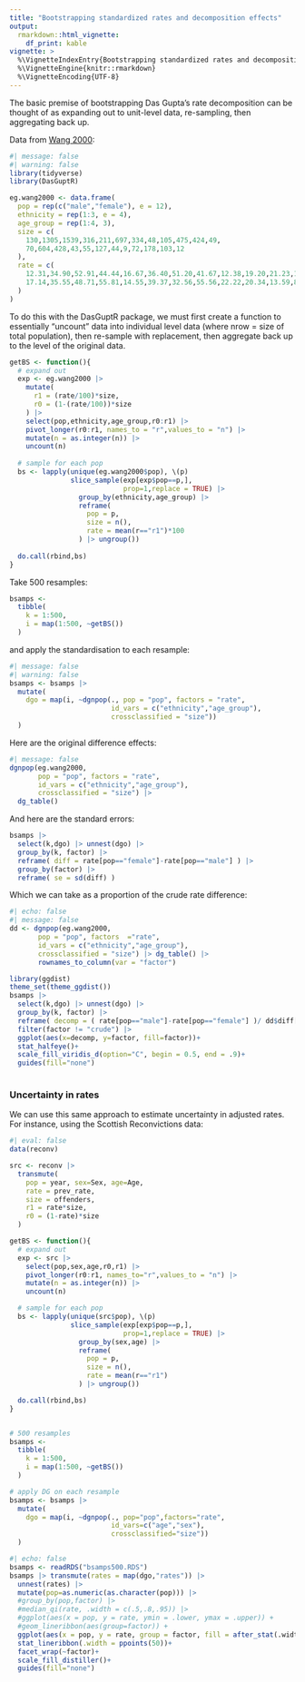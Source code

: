 ```yaml
---
title: "Bootstrapping standardized rates and decomposition effects"
output: 
  rmarkdown::html_vignette:
    df_print: kable
vignette: >
  %\VignetteIndexEntry{Bootstrapping standardized rates and decomposition effects}
  %\VignetteEngine{knitr::rmarkdown}
  %\VignetteEncoding{UTF-8}
---
```



The basic premise of bootstrapping Das Gupta's rate decomposition can be thought of as expanding out to unit-level data, re-sampling, then aggregating back up. 

Data from [Wang 2000](https://doi.org/10.3758/BF03207806):  
```r
#| message: false
#| warning: false
library(tidyverse)
library(DasGuptR)

eg.wang2000 <- data.frame(
  pop = rep(c("male","female"), e = 12),
  ethnicity = rep(1:3, e = 4),
  age_group = rep(1:4, 3),
  size = c(
    130,1305,1539,316,211,697,334,48,105,475,424,49,
    70,604,428,43,55,127,44,9,72,178,103,12
  ),
  rate = c(
    12.31,34.90,52.91,44.44,16.67,36.40,51.20,41.67,12.38,19.20,21.23,12.50,
    17.14,35.55,48.71,55.81,14.55,39.37,32.56,55.56,22.22,20.34,13.59,8.33
  )
)
```

To do this with the DasGuptR package, we must first create a function to essentially "uncount" data into individual level data (where nrow = size of total population), then re-sample with replacement, then aggregate back up to the level of the original data.  

```r
getBS <- function(){
  # expand out
  exp <- eg.wang2000 |> 
    mutate(
      r1 = (rate/100)*size,
      r0 = (1-(rate/100))*size
    ) |>
    select(pop,ethnicity,age_group,r0:r1) |>
    pivot_longer(r0:r1, names_to = "r",values_to = "n") |>
    mutate(n = as.integer(n)) |>
    uncount(n)
  
  # sample for each pop
  bs <- lapply(unique(eg.wang2000$pop), \(p)
               slice_sample(exp[exp$pop==p,],
                            prop=1,replace = TRUE) |>
                 group_by(ethnicity,age_group) |>
                 reframe(
                   pop = p,
                   size = n(),
                   rate = mean(r=="r1")*100
                 ) |> ungroup())
  
  do.call(rbind,bs)
}
```

Take 500 resamples:  

```r
bsamps <-
  tibble(
    k = 1:500,
    i = map(1:500, ~getBS())
  )
```

and apply the standardisation to each resample:  

```r
#| message: false
#| warning: false
bsamps <- bsamps |>
  mutate(
    dgo = map(i, ~dgnpop(., pop = "pop", factors = "rate",
                         id_vars = c("ethnicity","age_group"),
                         crossclassified = "size"))
  )
```

Here are the original difference effects:  
```r
#| message: false
dgnpop(eg.wang2000, 
       pop = "pop", factors = "rate",
       id_vars = c("ethnicity","age_group"),
       crossclassified = "size") |> 
  dg_table()
```

And here are the standard errors:  

```r
bsamps |> 
  select(k,dgo) |> unnest(dgo) |>
  group_by(k, factor) |>
  reframe( diff = rate[pop=="female"]-rate[pop=="male"] ) |> 
  group_by(factor) |>
  reframe( se = sd(diff) )
```

Which we can take as a proportion of the crude rate difference:  

```r
#| echo: false
#| message: false
dd <- dgnpop(eg.wang2000, 
       pop = "pop", factors  ="rate",
       id_vars = c("ethnicity","age_group"),
       crossclassified = "size") |> dg_table() |>
       rownames_to_column(var = "factor")

library(ggdist)
theme_set(theme_ggdist())
bsamps |> 
  select(k,dgo) |> unnest(dgo) |>
  group_by(k, factor) |>
  reframe( decomp = ( rate[pop=="male"]-rate[pop=="female"] )/ dd$diff[4]*100 ) |> 
  filter(factor != "crude") |>
  ggplot(aes(x=decomp, y=factor, fill=factor))+
  stat_halfeye()+
  scale_fill_viridis_d(option="C", begin = 0.5, end = .9)+
  guides(fill="none")
  
```


### Uncertainty in rates

We can use this same approach to estimate uncertainty in adjusted rates. For instance, using the Scottish Reconvictions data:  

```r
#| eval: false
data(reconv)

src <- reconv |>
  transmute(
    pop = year, sex=Sex, age=Age,
    rate = prev_rate,
    size = offenders,
    r1 = rate*size,
    r0 = (1-rate)*size
  )

getBS <- function(){
  # expand out
  exp <- src |>
    select(pop,sex,age,r0,r1) |>
    pivot_longer(r0:r1, names_to="r",values_to = "n") |>
    mutate(n = as.integer(n)) |>
    uncount(n)

  # sample for each pop
  bs <- lapply(unique(src$pop), \(p)
               slice_sample(exp[exp$pop==p,],
                            prop=1,replace = TRUE) |>
                 group_by(sex,age) |>
                 reframe(
                   pop = p,
                   size = n(),
                   rate = mean(r=="r1")
                 ) |> ungroup())

  do.call(rbind,bs)
}


# 500 resamples
bsamps <-
  tibble(
    k = 1:500,
    i = map(1:500, ~getBS())
  )

# apply DG on each resample
bsamps <- bsamps |>
  mutate(
    dgo = map(i, ~dgnpop(., pop="pop",factors="rate",
                         id_vars=c("age","sex"),
                         crossclassified="size"))
  )
```
```r
#| echo: false
bsamps <- readRDS("bsamps500.RDS")
bsamps |> transmute(rates = map(dgo,"rates")) |>
  unnest(rates) |>
  mutate(pop=as.numeric(as.character(pop))) |>
  #group_by(pop,factor) |>
  #median_qi(rate, .width = c(.5,.8,.95)) |>
  #ggplot(aes(x = pop, y = rate, ymin = .lower, ymax = .upper)) +
  #geom_lineribbon(aes(group=factor)) + 
  ggplot(aes(x = pop, y = rate, group = factor, fill = after_stat(.width))) +
  stat_lineribbon(.width = ppoints(50))+
  facet_wrap(~factor)+
  scale_fill_distiller()+
  guides(fill="none")
```


